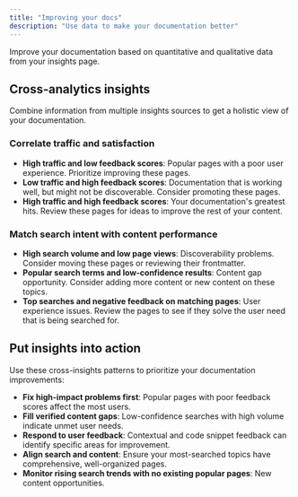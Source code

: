 ```yaml
---
title: "Improving your docs"
description: "Use data to make your documentation better"
---
```


Improve your documentation based on quantitative and qualitative data from your insights page.

## Cross-analytics insights

Combine information from multiple insights sources to get a holistic view of your documentation.

### Correlate traffic and satisfaction
- **High traffic and low feedback scores**: Popular pages with a poor user experience. Prioritize improving these pages.
- **Low traffic and high feedback scores**: Documentation that is working well, but might not be discoverable. Consider promoting these pages.
- **High traffic and high feedback scores**: Your documentation's greatest hits. Review these pages for ideas to improve the rest of your content.

### Match search intent with content performance
- **High search volume and low page views**: Discoverability problems. Consider moving these pages or reviewing their frontmatter.
- **Popular search terms and low-confidence results**: Content gap opportunity. Consider adding more content or new content on these topics.
- **Top searches and negative feedback on matching pages**: User experience issues. Review the pages to see if they solve the user need that is being searched for.

## Put insights into action

Use these cross-insights patterns to prioritize your documentation improvements:

- **Fix high-impact problems first**: Popular pages with poor feedback scores affect the most users.
- **Fill verified content gaps**: Low-confidence searches with high volume indicate unmet user needs.
- **Respond to user feedback**: Contextual and code snippet feedback can identify specific areas for improvement.
- **Align search and content**: Ensure your most-searched topics have comprehensive, well-organized pages.
- **Monitor rising search trends with no existing popular pages**: New content opportunities.
